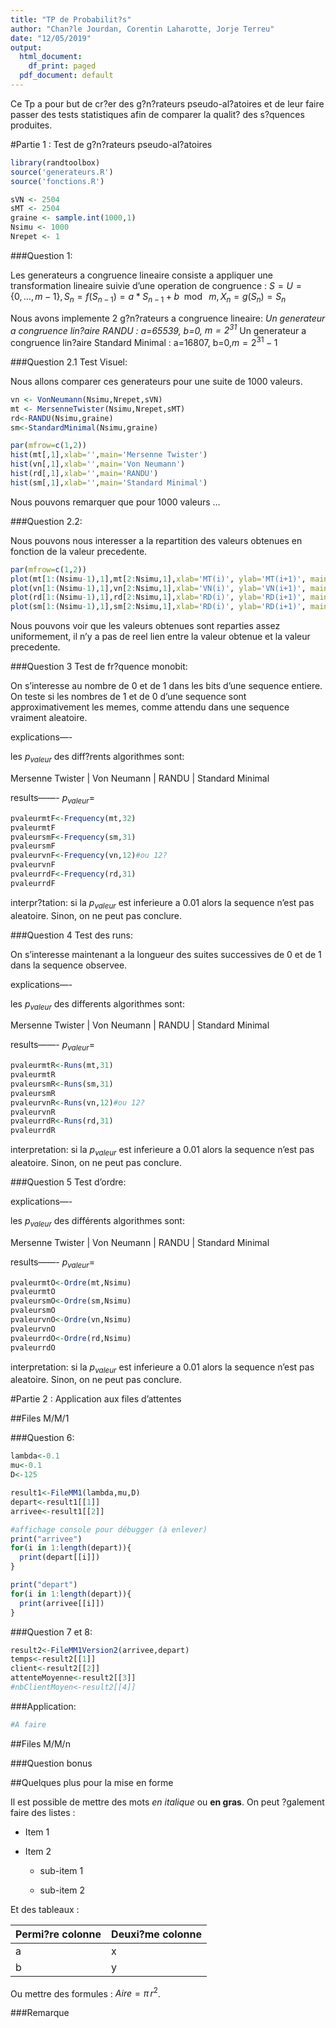 ---
title: "TP de Probabilit?s"
author: "Chan?le Jourdan, Corentin Laharotte, Jorje Terreu"
date: "12/05/2019"
output:
  html_document:
    df_print: paged
  pdf_document: default
---


  Ce Tp a pour but de cr?er des g?n?rateurs pseudo-al?atoires et de leur faire passer des tests statistiques afin de comparer la qualit? des s?quences produites.


#Partie 1 : Test de g?n?rateurs pseudo-al?atoires

```{r setup, include=FALSE}
library(randtoolbox)
source('generateurs.R')
source('fonctions.R')

sVN <- 2504
sMT <- 2504
graine <- sample.int(1000,1)
Nsimu <- 1000
Nrepet <- 1
```

###Question 1:

Les generateurs a congruence lineaire consiste a appliquer une transformation lineaire suivie d'une operation de congruence : 
$S=U=\{0,...,m-1\}, S_{n}=f(S_ {n-1})=a*S_ {n-1}+b\mod \ m, X_{n}=g(S_{n})=S_{n}$

Nous avons implemente 2 g?n?rateurs a congruence lineaire:
  *Un generateur a congruence lin?aire RANDU : a=65539, b=0, $m=2^{31}$
  *Un generateur a congruence lin?aire Standard Minimal : a=16807, b=0,$m=2^{31}-1$

###Question 2.1 Test Visuel:

Nous allons comparer ces generateurs pour une suite de 1000 valeurs. 

```{r, include=FALSE}
vn <- VonNeumann(Nsimu,Nrepet,sVN)
mt <- MersenneTwister(Nsimu,Nrepet,sMT)
rd<-RANDU(Nsimu,graine)
sm<-StandardMinimal(Nsimu,graine)
```
```{r}
par(mfrow=c(1,2))
hist(mt[,1],xlab='',main='Mersenne Twister')
hist(vn[,1],xlab='',main='Von Neumann')
hist(rd[,1],xlab='',main='RANDU')
hist(sm[,1],xlab='',main='Standard Minimal')
```

Nous pouvons remarquer que pour 1000 valeurs ...

###Question 2.2:

Nous pouvons nous interesser a la repartition des valeurs obtenues en fonction de la valeur precedente. 
```{r}
par(mfrow=c(1,2))
plot(mt[1:(Nsimu-1),1],mt[2:Nsimu,1],xlab='MT(i)', ylab='MT(i+1)', main='Mersenne Twister')
plot(vn[1:(Nsimu-1),1],vn[2:Nsimu,1],xlab='VN(i)', ylab='VN(i+1)', main='Von Neumann')
plot(rd[1:(Nsimu-1),1],rd[2:Nsimu,1],xlab='RD(i)', ylab='RD(i+1)', main='RANDU')
plot(sm[1:(Nsimu-1),1],sm[2:Nsimu,1],xlab='RD(i)', ylab='RD(i+1)', main='Standard Minimal')
```

Nous pouvons voir que les valeurs obtenues sont reparties assez uniformement, il n'y a pas de reel lien entre la valeur obtenue et la valeur precedente.

###Question 3 Test de fr?quence monobit:

On s'interesse au nombre de 0 et de 1 dans les bits d'une sequence entiere. On teste si les nombres de 1 et de 0 d'une sequence sont approximativement les memes, comme attendu dans une sequence vraiment aleatoire.

explications----

les $p_{valeur}$ des diff?rents algorithmes sont:

Mersenne Twister | Von Neumann | RANDU | Standard Minimal

results------- $p_{valeur}$=
```{r}
pvaleurmtF<-Frequency(mt,32)
pvaleurmtF
pvaleursmF<-Frequency(sm,31)
pvaleursmF
pvaleurvnF<-Frequency(vn,12)#ou 12? 
pvaleurvnF
pvaleurrdF<-Frequency(rd,31)
pvaleurrdF
```

interpr?tation: si la $p_{valeur}$ est inferieure a 0.01 alors la sequence n'est pas aleatoire. Sinon, on ne peut pas conclure.

###Question 4 Test des runs:

On s'interesse maintenant a la longueur des suites successives de 0 et de 1 dans la sequence observee. 

explications----

les $p_{valeur}$ des differents algorithmes sont:

Mersenne Twister | Von Neumann | RANDU | Standard Minimal

results------- $p_{valeur}$=
```{r}
pvaleurmtR<-Runs(mt,31)
pvaleurmtR
pvaleursmR<-Runs(sm,31)
pvaleursmR
pvaleurvnR<-Runs(vn,12)#ou 12?
pvaleurvnR
pvaleurrdR<-Runs(rd,31)
pvaleurrdR
```


interpretation: si la $p_{valeur}$ est inferieure a 0.01 alors la sequence n'est pas aleatoire. Sinon, on ne peut pas conclure.

###Question 5 Test d'ordre:

explications----

les $p_{valeur}$ des différents algorithmes sont:

Mersenne Twister | Von Neumann | RANDU | Standard Minimal

results------- $p_{valeur}$=

```{r}
pvaleurmtO<-Ordre(mt,Nsimu)
pvaleurmtO
pvaleursmO<-Ordre(sm,Nsimu)
pvaleursmO
pvaleurvnO<-Ordre(vn,Nsimu)
pvaleurvnO
pvaleurrdO<-Ordre(rd,Nsimu)
pvaleurrdO
```


interpretation: si la $p_{valeur}$ est inferieure a 0.01 alors la sequence n'est pas aleatoire. Sinon, on ne peut pas conclure.


#Partie 2 : Application aux files d'attentes


##Files M/M/1

###Question 6:


```{r, include=FALSE}
lambda<-0.1
mu<-0.1
D<-125

result1<-FileMM1(lambda,mu,D)
depart<-result1[[1]]
arrivee<-result1[[2]]

#affichage console pour débugger (à enlever)
print("arrivee")
for(i in 1:length(depart)){
  print(depart[[i]])
}

print("depart")
for(i in 1:length(depart)){
  print(arrivee[[i]])
}
```


###Question 7 et 8:

```{r, include=FALSE}
result2<-FileMM1Version2(arrivee,depart)
temps<-result2[[1]]
client<-result2[[2]]
attenteMoyenne<-result2[[3]]
#nbClientMoyen<-result2[[4]]
```

###Application:
```{r}
#A faire
```


##Files M/M/n

###Question bonus









##Quelques plus pour la mise en forme

Il est possible de mettre des mots *en italique* ou **en gras**.
On peut ?galement faire des listes :

* Item 1 

* Item 2 

    + sub-item 1 

    + sub-item 2 

Et des tableaux :

Permi?re colonne | Deuxi?me colonne 
------------- | ------------- 
a    | x        
b        | y        

Ou mettre des formules : $Aire = \pi\,r^{2}$.

###Remarque

